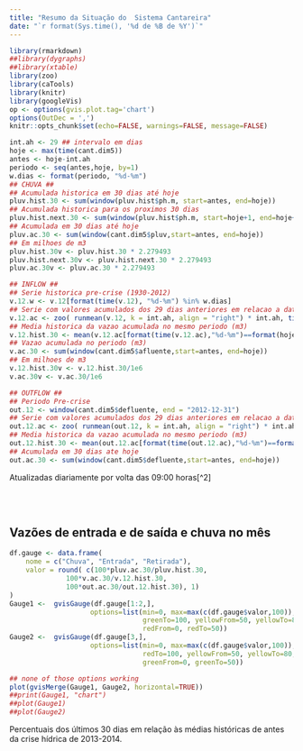 ```yaml
---
title: "Resumo da Situação do  Sistema Cantareira"
date: "`r format(Sys.time(), '%d de %B de %Y')`"
---
```


```r
library(rmarkdown)
##library(dygraphs)
##library(xtable)
library(zoo)
library(caTools)
library(knitr)
library(googleVis)
op <- options(gvis.plot.tag='chart')
options(OutDec = ',')
knitr::opts_chunk$set(echo=FALSE, warnings=FALSE, message=FALSE)
```

```r
int.ah <- 29 ## intervalo em dias
hoje <- max(time(cant.dim5))
antes <- hoje-int.ah
periodo <- seq(antes,hoje, by=1)
w.dias <- format(periodo, "%d-%m")
## CHUVA ##
## Acumulada historica em 30 dias até hoje
pluv.hist.30 <- sum(window(pluv.hist$ph.m, start=antes, end=hoje))
## Acumulada historica para os proximos 30 dias
pluv.hist.next.30 <- sum(window(pluv.hist$ph.m, start=hoje+1, end=hoje+30))
## Acumulada em 30 dias até hoje
pluv.ac.30 <- sum(window(cant.dim5$pluv,start=antes, end=hoje))
## Em milhoes de m3
pluv.hist.30v <- pluv.hist.30 * 2.279493
pluv.hist.next.30v <- pluv.hist.next.30 * 2.279493
pluv.ac.30v <- pluv.ac.30 * 2.279493

## INFLOW ##
## Serie historica pre-crise (1930-2012)
v.12.w <- v.12[format(time(v.12), "%d-%m") %in% w.dias]
## Serie com valores acumulados dos 29 dias anteriores em relacao a data de hoje
v.12.ac <- zoo( runmean(v.12, k = int.ah, align = "right") * int.ah, time(v.12))
## Media historica da vazao acumulada no mesmo periodo (m3)
v.12.hist.30 <- mean(v.12.ac[format(time(v.12.ac),"%d-%m")==format(hoje,"%d-%m")])
## Vazao acumulada no periodo (m3)
v.ac.30 <- sum(window(cant.dim5$afluente,start=antes, end=hoje))
## Em milhoes de m3
v.12.hist.30v <- v.12.hist.30/1e6
v.ac.30v <- v.ac.30/1e6

## OUTFLOW ##
## Periodo Pre-crise
out.12 <- window(cant.dim5$defluente, end = "2012-12-31")
## Serie com valores acumulados dos 29 dias anteriores em relacao a data de hoje
out.12.ac <- zoo( runmean(out.12, k = int.ah, align = "right") * int.ah, time(out.12))
## Media historica da vazao acumulada no mesmo periodo (m3)
out.12.hist.30 <- mean(out.12.ac[format(time(out.12.ac),"%d-%m")==format(hoje,"%d-%m")])
## Acumulada em 30 dias ate hoje
out.ac.30 <- sum(window(cant.dim5$defluente,start=antes, end=hoje))

```
Atualizadas diariamente por volta das 09:00 horas[^2]

<br>
<br>

## Vazões de entrada e de saída e chuva no mês

```r
df.gauge <- data.frame(
    nome = c("Chuva", "Entrada", "Retirada"),
    valor = round( c(100*pluv.ac.30/pluv.hist.30,
              100*v.ac.30/v.12.hist.30,
              100*out.ac.30/out.12.hist.30), 1)
)
Gauge1 <-  gvisGauge(df.gauge[1:2,], 
                    options=list(min=0, max=max(c(df.gauge$valor,100)), greenFrom=80,
                                 greenTo=100, yellowFrom=50, yellowTo=80,
                                 redFrom=0, redTo=50))
Gauge2 <-  gvisGauge(df.gauge[3,], 
                    options=list(min=0, max=max(c(df.gauge$valor,100)), redFrom=80,
                                 redTo=100, yellowFrom=50, yellowTo=80,
                                 greenFrom=0, greenTo=50))

## none of those options working
plot(gvisMerge(Gauge1, Gauge2, horizontal=TRUE))
##print(Gauge1, "chart")
##plot(Gauge1)
##plot(Gauge2)
```

Percentuais dos últimos 30 dias em relação
às médias históricas de antes da crise hídrica de 2013-2014.


